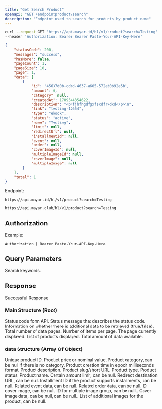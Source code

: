 ```yaml
---
title: "Get Search Product"
openapi: "GET /endpointproduct/search"
description: "Endpoint used to search for products by product name"
---
```


<RequestExample>

```bash Request Example
curl --request GET 'https://api.mayar.id/hl/v1/product?search=Testing' \
--header 'Authorization: Bearer Bearer Paste-Your-API-Key-Here'
```

</RequestExample>

<ResponseExample>

```json Response Example 200 expandable
{
    "statusCode": 200,
    "messages": "success",
    "hasMore": false,
    "pageCount": 1,
    "pageSize": 10,
    "page": 1,
    "data": [
        {
            "id": "45637d0b-cdcd-4637-a605-572ed0b92e5b",
            "amount": 0,
            "category": null,
            "createdAt": 1709544354622,
            "description": "<p>fjhfhgdfgxfsxdfrxdxd</p>\n",
            "link": "testing-12654",
            "type": "ebook",
            "status": "active",
            "name": "Testing",
            "limit": null,
            "redirectUrl": null,
            "installmentId": null,
            "event": null,
            "order": null,
            "coverImageId": null,
            "multipleImageId": null,
            "coverImage": null,
            "multipleImage": null
        }
    ],
    "total": 1
}
```

</ResponseExample>

Endpoint:

<CodeGroup>

```Sandbox Production
https://api.mayar.id/hl/v1/product?search=Testing
```


```Sandbox Sandbox
https://api.mayar.club/hl/v1/product?search=Testing
```

</CodeGroup>

## Authorization

<ResponseField name="Authorization" type="string" required>
  Example:

  `Authorization | Bearer Paste-Your-API-Key-Here`
</ResponseField>

## Query Parameters

<ParamField query="search" path="search" type="string" required>
  Search keywords.
</ParamField>

## Response

Successful Response

### Main Structure (Root)

<ResponseField name="statusCode" type="integer" required>
  Status code form API.
</ResponseField>

<ResponseField name="messages" type="string" required>
  Status message that describes the status code.
</ResponseField>

<ResponseField name="hasMore" type="boolean" required>
  Information on whether there is additional data to be retrieved (true/false).
</ResponseField>

<ResponseField name="pageCount" type="integer" required>
  Total number of data pages.
</ResponseField>

<ResponseField name="pageSize" type="integer" required>
  Number of items per page.
</ResponseField>

<ResponseField name="page" type="integer" required>
  The page currently displayed.
</ResponseField>

<ResponseField name="data" type="array of object">
  List of products displayed.
</ResponseField>

<ResponseField name="total" type="integer" required>
  Total amount of data available.
</ResponseField>

### data Structure (Array Of Object)

<ResponseField name="id" type="string<uuid>" required>
  Unique product ID.
</ResponseField>

<ResponseField name="amount" type="integer | null" required>
  Product price or nominal value.
</ResponseField>

<ResponseField name="category" type="string | null" required>
  Product category, can be null if there is no category.
</ResponseField>

<ResponseField name="createdAt" type="number | timestamp" required>
  Product creation time in epoch milliseconds format.
</ResponseField>

<ResponseField name="description" type="string" required>
  Product description.
</ResponseField>

<ResponseField name="link" type="string" required>
  Product slug/short URL.
</ResponseField>

<ResponseField name="type" type="string" required>
  Product type.
</ResponseField>

<ResponseField name="status" type="string" required>
  Product status.
</ResponseField>

<ResponseField name="name" type="string" required>
  Product name.
</ResponseField>

<ResponseField name="limit" type="number | null" required>
  Certain amount limit, can be null.
</ResponseField>

<ResponseField name="redirectUrl" type="string | null" required>
  Redirect destination URL, can be null.
</ResponseField>

<ResponseField name="installmentId" type="string | null" required>
  Installment ID if the product supports installments, can be null.
</ResponseField>

<ResponseField name="event" type="object | null" required>
  Related event data, can be null.
</ResponseField>

<ResponseField name="order" type="object | null" required>
  Related order data, can be null.
</ResponseField>

<ResponseField name="coverImageId" type="string | null" required>
  ID cover image, can be null.
</ResponseField>

<ResponseField name="multipleImageId" type="string | null" required>
  ID for multiple image group, can be null..
</ResponseField>

<ResponseField name="coverImage" type="object | null" required>
  Cover image data, can be null, can be null..
</ResponseField>

<ResponseField name="multimpleImage" type="array | null">
  List of additional images for the product, can be null.
</ResponseField>